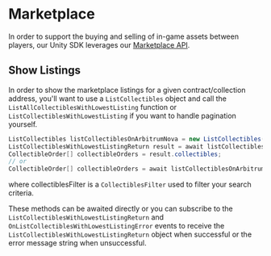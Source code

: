 # Marketplace 

In order to support the buying and selling of in-game assets between players, our Unity SDK leverages our [Marketplace API](/solutions/marketplaces/orderbook/overview).

## Show Listings

In order to show the marketplace listings for a given contract/collection address, you'll want to use a `ListCollectibles` object and call the `ListAllCollectiblesWithLowestListing` function or `ListCollectiblesWithLowestListing` if you want to handle pagination yourself.

```csharp
ListCollectibles listCollectiblesOnArbitrumNova = new ListCollectibles(Chain.ArbitrumNova);
ListCollectiblesWithLowestListingReturn result = await listCollectiblesOnArbitrumNova.ListCollectiblesWithLowestListing(contractAddressString, collectiblesFilter);
CollectibleOrder[] collectibleOrders = result.collectibles;
// or 
CollectibleOrder[] collectibleOrders = await listCollectiblesOnArbitrumNova.ListAllCollectiblesWithLowestListing(contractAddressString, collectiblesFilter);
```

where collectiblesFilter is a `CollectiblesFilter` used to filter your search criteria.

These methods can be awaited directly or you can subscribe to the `ListCollectiblesWithLowestListingReturn` and `OnListCollectiblesWithLowestListingError` events to receive the `ListCollectiblesWithLowestListingReturn` object when successful or the error message string when unsuccessful.